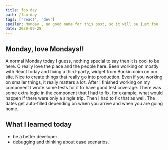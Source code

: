 ```yaml
---
title: foo day
path: /foo-day
tags: ["react", "dev"]
spoiler: Monday , no good name for this post, so it will be just foo
date: 2020-09-28
---
```


## Monday, love Mondays!!

A normal Monday today I guess, nothing special to say then it is cool to be here. O really love the place and the people here.
Been working on mostly with React today and fixing a third-party, widget from Bookin.coim on our site.
Nice to create things that really go into production. Even if you working on smaller things, it really matters a lot.
After I finished working on my component I wrote some tests for it to have good test coverage. There was some extra logic in the component that I had to fix,
for example, what would happen if there were only a single trip. Then I had to fix that as well.
The dates get auto-filled depending on when you arrive and when you are going home.

## What I learned today

- be a better developer
- debugging and thinking about case scenarios.
